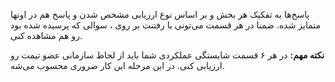
پاسخ‌ها به تفکیک هر بخش و بر اساس نوع ارزیابی مشخص شدن و پاسخ <UserLabel /> هم در اونها متمایز شده.
ضمنا در هر قسمت می‌تونی با رفتنت بر روی <HelpIcon fontSize="small" color="action" />
، سوالی که پرسیده شده بود رو هم مشاهده کنی.

**نکته مهم:**
در هر ۶ قسمت شایستگی عملکردی شما باید از لحاظ سازمانی عضو تیمت رو ارزیابی کنی. در این مرحله این کار ضروری محسوب می‌شه.
